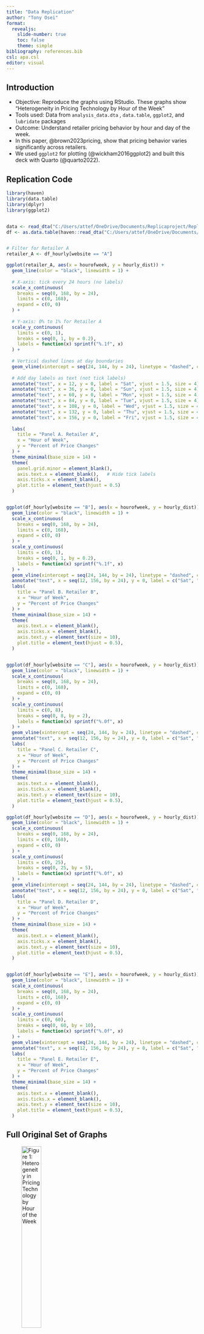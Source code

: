 ```yaml
---
title: "Data Replication"
author: "Tony Osei"
format:
  revealjs:
    slide-number: true
    toc: false
    theme: simple
bibliography: references.bib
csl: apa.csl
editor: visual
---
```


## Introduction

-   Objective: Reproduce the graphs using RStudio. These graphs show "Heterogeneity in Pricing Technology by Hour of the Week"
-   Tools used: Data from `analysis_data.dta` , `data.table`, `ggplot2`, and `lubridate` packages
-   Outcome: Understand retailer pricing behavior by hour and day of the week.
-   In this paper, @brown2023pricing, show that pricing behavior varies significantly across retailers.
-   We used `ggplot2` for plotting (@wickham2016ggplot2) and built this deck with Quarto (@quarto2022).

## Replication Code

```r
library(haven)
library(data.table)
library(dplyr)
library(ggplot2)


data <- read_dta("C:/Users/attef/OneDrive/Documents/Replicaproject/Replica/analysis/data/analysis_data.dta")
df <- as.data.table(haven::read_dta("C:/Users/attef/OneDrive/Documents/Replicaproject/Replica/analysis/data/analysis_data.dta"))


# Filter for Retailer A
retailer_A <- df_hourly[website == "A"]

ggplot(retailer_A, aes(x = hourofweek, y = hourly_dist)) +
  geom_line(color = "black", linewidth = 1) +
  
  # X-axis: tick every 24 hours (no labels)
  scale_x_continuous(
    breaks = seq(0, 168, by = 24),
    limits = c(0, 168),
    expand = c(0, 0)
  ) +
  
  # Y-axis: 0% to 1% for Retailer A
  scale_y_continuous(
    limits = c(0, 1),
    breaks = seq(0, 1, by = 0.2),
    labels = function(x) sprintf("%.1f", x)
  ) +
  
  # Vertical dashed lines at day boundaries
  geom_vline(xintercept = seq(24, 144, by = 24), linetype = "dashed", color = "gray60") +
  
  # Add day labels as text (not tick labels)
  annotate("text", x = 12, y = 0, label = "Sat", vjust = 1.5, size = 4) +
  annotate("text", x = 36, y = 0, label = "Sun", vjust = 1.5, size = 4) +
  annotate("text", x = 60, y = 0, label = "Mon", vjust = 1.5, size = 4) +
  annotate("text", x = 84, y = 0, label = "Tue", vjust = 1.5, size = 4) +
  annotate("text", x = 108, y = 0, label = "Wed", vjust = 1.5, size = 4) +
  annotate("text", x = 132, y = 0, label = "Thu", vjust = 1.5, size = 4) +
  annotate("text", x = 156, y = 0, label = "Fri", vjust = 1.5, size = 4) +
  
  labs(
    title = "Panel A. Retailer A",
    x = "Hour of Week",
    y = "Percent of Price Changes"
  ) +
  theme_minimal(base_size = 14) +
  theme(
    panel.grid.minor = element_blank(),
    axis.text.x = element_blank(),   # Hide tick labels
    axis.ticks.x = element_blank(),
    plot.title = element_text(hjust = 0.5)
  )


ggplot(df_hourly[website == "B"], aes(x = hourofweek, y = hourly_dist)) +
  geom_line(color = "black", linewidth = 1) +
  scale_x_continuous(
    breaks = seq(0, 168, by = 24),
    limits = c(0, 168),
    expand = c(0, 0)
  ) +
  scale_y_continuous(
    limits = c(0, 1),
    breaks = seq(0, 1, by = 0.2),
    labels = function(x) sprintf("%.1f", x)
  ) +
  geom_vline(xintercept = seq(24, 144, by = 24), linetype = "dashed", color = "gray60") +
  annotate("text", x = seq(12, 156, by = 24), y = 0, label = c("Sat", "Sun", "Mon", "Tue", "Wed", "Thu", "Fri"), vjust = 1.5, size = 4) +
  labs(
    title = "Panel B. Retailer B",
    x = "Hour of Week",
    y = "Percent of Price Changes"
  ) +
  theme_minimal(base_size = 14) +
  theme(
    axis.text.x = element_blank(),
    axis.ticks.x = element_blank(),
    axis.text.y = element_text(size = 10),
    plot.title = element_text(hjust = 0.5),
  )


ggplot(df_hourly[website == "C"], aes(x = hourofweek, y = hourly_dist)) +
  geom_line(color = "black", linewidth = 1) +
  scale_x_continuous(
    breaks = seq(0, 168, by = 24),
    limits = c(0, 168),
    expand = c(0, 0)
  ) +
  scale_y_continuous(
    limits = c(0, 8),
    breaks = seq(0, 8, by = 2),
    labels = function(x) sprintf("%.0f", x)
  ) +
  geom_vline(xintercept = seq(24, 144, by = 24), linetype = "dashed", color = "gray60") +
  annotate("text", x = seq(12, 156, by = 24), y = 0, label = c("Sat", "Sun", "Mon", "Tue", "Wed", "Thu", "Fri"), vjust = 1.5, size = 4) +
  labs(
    title = "Panel C. Retailer C",
    x = "Hour of Week",
    y = "Percent of Price Changes"
  ) +
  theme_minimal(base_size = 14) +
  theme(
    axis.text.x = element_blank(),
    axis.ticks.x = element_blank(),
    axis.text.y = element_text(size = 10),
    plot.title = element_text(hjust = 0.5),
  )

ggplot(df_hourly[website == "D"], aes(x = hourofweek, y = hourly_dist)) +
  geom_line(color = "black", linewidth = 1) +
  scale_x_continuous(
    breaks = seq(0, 168, by = 24),
    limits = c(0, 168),
    expand = c(0, 0)
  ) +
  scale_y_continuous(
    limits = c(0, 25),
    breaks = seq(0, 25, by = 5),
    labels = function(x) sprintf("%.0f", x)
  ) +
  geom_vline(xintercept = seq(24, 144, by = 24), linetype = "dashed", color = "gray60") +
  annotate("text", x = seq(12, 156, by = 24), y = 0, label = c("Sat", "Sun", "Mon", "Tue", "Wed", "Thu", "Fri"), vjust = 1.5, size = 4) +
  labs(
    title = "Panel D. Retailer D",
    x = "Hour of Week",
    y = "Percent of Price Changes"
  ) +
  theme_minimal(base_size = 14) +
  theme(
    axis.text.x = element_blank(),
    axis.ticks.x = element_blank(),
    axis.text.y = element_text(size = 10),
    plot.title = element_text(hjust = 0.5),
  )


ggplot(df_hourly[website == "E"], aes(x = hourofweek, y = hourly_dist)) +
  geom_line(color = "black", linewidth = 1) +
  scale_x_continuous(
    breaks = seq(0, 168, by = 24),
    limits = c(0, 168),
    expand = c(0, 0)
  ) +
  scale_y_continuous(
    limits = c(0, 60),
    breaks = seq(0, 60, by = 10),
    labels = function(x) sprintf("%.0f", x)
  ) +
  geom_vline(xintercept = seq(24, 144, by = 24), linetype = "dashed", color = "gray60") +
  annotate("text", x = seq(12, 156, by = 24), y = 0, label = c("Sat", "Sun", "Mon", "Tue", "Wed", "Thu", "Fri"), vjust = 1.5, size = 4) +
  labs(
    title = "Panel E. Retailer E",
    x = "Hour of Week",
    y = "Percent of Price Changes"
  ) +
  theme_minimal(base_size = 14) +
  theme(
    axis.text.x = element_blank(),
    axis.ticks.x = element_blank(),
    axis.text.y = element_text(size = 10),
    plot.title = element_text(hjust = 0.5),
  )


```

## Full Original Set of Graphs

::: center
![Figure 1: Heterogeneity in Pricing Technology by Hour of the Week](images/clipboard-151812162.png){width="35%"}
:::

## First Graph

### Original

![](images/clipboard-4281228122.png){width="689"}

## Replication

![](images/clipboard-1273860835.png){width="496"}

## Second Graph

### Original

![](images/clipboard-2873016604.png){width="682"}

## Replication

![](images/clipboard-2453019909.png){width="599"}

## Third Graph

### Original

![](images/clipboard-1286403927.png){width="671"}

## Replication

![](images/clipboard-4051884653.png){width="617"}

## Fourth Graph

### Original

![](images/clipboard-2377153544.png){width="810"}

## Replication

![](images/clipboard-2961641913.png){width="595"}

## Fifth Graph

### Original

![](images/clipboard-820648411.png){width="775"}

## Replication

![](images/clipboard-4051177612.png){width="607"}

## Problems

1.  Pushing to GitHub Rejected Due to Large File Size

**Solution:**

Created a `.gitignore` file to exclude the large data file from being tracked.

Used `git rm --cached` to untrack the file.

Attempted to clean Git history using BFG Repo-Cleaner, which required downloading and setting up **Java** on the system to run `.jar` files.

Once cleaned, the project was pushed successfully to GitHub.

2.  Missing or Misaligned axis

## Problems

3.  Missing packages or functions in R.
4.  Data File not found/ Path errors.
5.  Quarto reference file not found

------------------------------------------------------------------------

## Conclusion

-   Successfully replicated the *Hour-of-Week Price Change* plots from , @brown2023pricing, albeit challenges with displaying graphs fully.
-   Addressed challenges with data formatting, visualization, and GitHub publishing
-   Leveraged R, Quarto, and ggplot2 for reproducible and shareable analysis

**Looking ahead:** - Extend this work to other figures in the paper - Explore dynamic or interactive presentations using Quarto + Shiny

## References

::: {#refs}
:::
